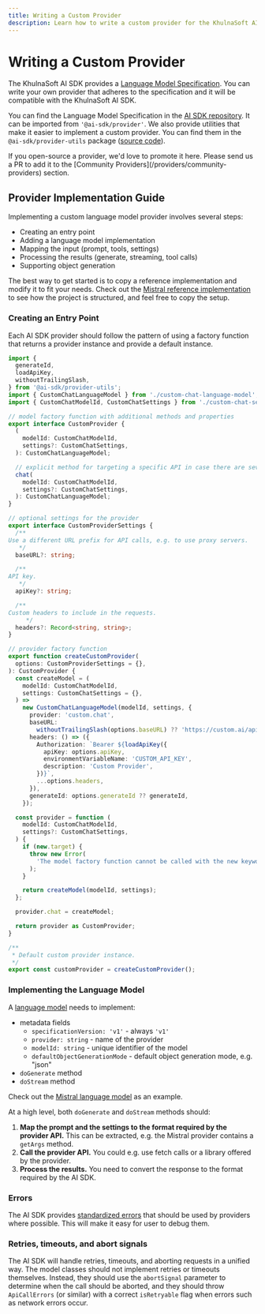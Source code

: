 ```yaml
---
title: Writing a Custom Provider
description: Learn how to write a custom provider for the KhulnaSoft AI SDK
---
```


# Writing a Custom Provider

The KhulnaSoft AI SDK provides a [Language Model Specification](https://github.com/khulnasoft/ai/tree/main/packages/provider/src/language-model/v1).
You can write your own provider that adheres to the specification and it will be compatible with the KhulnaSoft AI SDK.

You can find the Language Model Specification in the [AI SDK repository](https://github.com/khulnasoft/ai/tree/main/packages/provider/src/language-model/v1).
It can be imported from `'@ai-sdk/provider'`. We also provide utilities that make it easier to implement a custom provider. You can find them in the `@ai-sdk/provider-utils` package ([source code](https://github.com/khulnasoft/ai/tree/main/packages/provider-utils)).

<Note>
  If you open-source a provider, we'd love to promote it here. Please send us a
  PR to add it to the [Community Providers](/providers/community-providers)
  section.
</Note>

## Provider Implementation Guide

Implementing a custom language model provider involves several steps:

- Creating an entry point
- Adding a language model implementation
- Mapping the input (prompt, tools, settings)
- Processing the results (generate, streaming, tool calls)
- Supporting object generation

The best way to get started is to copy a reference implementation and modify it to fit your needs.
Check out the [Mistral reference implementation](https://github.com/khulnasoft/ai/tree/main/packages/mistral)
to see how the project is structured, and feel free to copy the setup.

### Creating an Entry Point

Each AI SDK provider should follow the pattern of using a factory function that returns a provider instance
and provide a default instance.

```ts filename="custom-provider.ts"
import {
  generateId,
  loadApiKey,
  withoutTrailingSlash,
} from '@ai-sdk/provider-utils';
import { CustomChatLanguageModel } from './custom-chat-language-model';
import { CustomChatModelId, CustomChatSettings } from './custom-chat-settings';

// model factory function with additional methods and properties
export interface CustomProvider {
  (
    modelId: CustomChatModelId,
    settings?: CustomChatSettings,
  ): CustomChatLanguageModel;

  // explicit method for targeting a specific API in case there are several
  chat(
    modelId: CustomChatModelId,
    settings?: CustomChatSettings,
  ): CustomChatLanguageModel;
}

// optional settings for the provider
export interface CustomProviderSettings {
  /**
Use a different URL prefix for API calls, e.g. to use proxy servers.
   */
  baseURL?: string;

  /**
API key.
   */
  apiKey?: string;

  /**
Custom headers to include in the requests.
     */
  headers?: Record<string, string>;
}

// provider factory function
export function createCustomProvider(
  options: CustomProviderSettings = {},
): CustomProvider {
  const createModel = (
    modelId: CustomChatModelId,
    settings: CustomChatSettings = {},
  ) =>
    new CustomChatLanguageModel(modelId, settings, {
      provider: 'custom.chat',
      baseURL:
        withoutTrailingSlash(options.baseURL) ?? 'https://custom.ai/api/v1',
      headers: () => ({
        Authorization: `Bearer ${loadApiKey({
          apiKey: options.apiKey,
          environmentVariableName: 'CUSTOM_API_KEY',
          description: 'Custom Provider',
        })}`,
        ...options.headers,
      }),
      generateId: options.generateId ?? generateId,
    });

  const provider = function (
    modelId: CustomChatModelId,
    settings?: CustomChatSettings,
  ) {
    if (new.target) {
      throw new Error(
        'The model factory function cannot be called with the new keyword.',
      );
    }

    return createModel(modelId, settings);
  };

  provider.chat = createModel;

  return provider as CustomProvider;
}

/**
 * Default custom provider instance.
 */
export const customProvider = createCustomProvider();
```

### Implementing the Language Model

A [language model](https://github.com/khulnasoft/ai/blob/main/packages/provider/src/language-model/v1/language-model-v1.ts) needs to implement:

- metadata fields
  - `specificationVersion: 'v1'` - always `'v1'`
  - `provider: string` - name of the provider
  - `modelId: string` - unique identifier of the model
  - `defaultObjectGenerationMode` - default object generation mode, e.g. "json"
- `doGenerate` method
- `doStream` method

Check out the [Mistral language model](https://github.com/khulnasoft/ai/blob/main/packages/mistral/src/mistral-chat-language-model.ts) as an example.

At a high level, both `doGenerate` and `doStream` methods should:

1. **Map the prompt and the settings to the format required by the provider API.** This can be extracted, e.g. the Mistral provider contains a `getArgs` method.
2. **Call the provider API.** You could e.g. use fetch calls or a library offered by the provider.
3. **Process the results.** You need to convert the response to the format required by the AI SDK.

### Errors

The AI SDK provides [standardized errors](https://github.com/khulnasoft/ai/tree/main/packages/provider/src/errors) that should be used by providers where possible. This will make it easy for user to debug them.

### Retries, timeouts, and abort signals

The AI SDK will handle retries, timeouts, and aborting requests in a unified way. The model classes should not implement retries or timeouts themselves. Instead, they should use the `abortSignal` parameter to determine when the call should be aborted, and they should throw `ApiCallErrors` (or similar) with a correct `isRetryable` flag when errors such as network errors occur.
